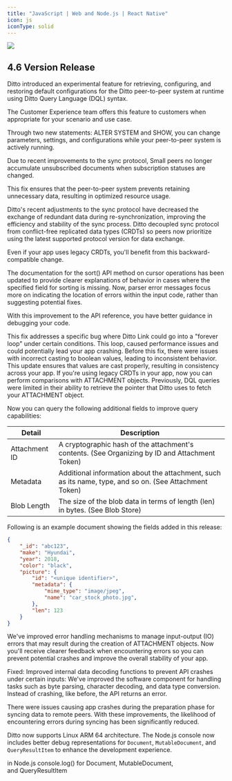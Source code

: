 ---
title: "JavaScript | Web and Node.js | React Native"
icon: js
iconType: solid
---

<Frame>
  <img src="/images/v4.6/release-3.webp"/>
</Frame>

## 4.6 Version Release

<Accordion title="Added: Support for runtime configuration using DQL">
  Ditto introduced an experimental feature for retrieving, configuring, and restoring default configurations for the Ditto peer-to-peer system at runtime using Ditto Query Language (DQL) syntax.

  The Customer Experience team offers this feature to customers when appropriate for your scenario and use case.

  Through two new statements: ALTER SYSTEM and SHOW, you can change parameters, settings, and configurations while your peer-to-peer system is actively running.
</Accordion>

<Accordion title="Fixed: Accumulation of unsubscribed documents">
  Due to recent improvements to the sync protocol, Small peers no longer accumulate unsubscribed documents when subscription statuses are changed.

  This fix ensures that the peer-to-peer system prevents retaining unnecessary data, resulting in optimized resource usage.
</Accordion>

<Accordion title="Changed: Sync protocol to streamline the sync process">
  Ditto's recent adjustments to the sync protocol have decreased the exchange of redundant data during re-synchronization, improving the efficiency and stability of the sync process.
</Accordion>

<Accordion title="Changed: Sync protocol so peers use the latest version">
  Ditto decoupled sync protocol from conflict-free replicated data types (CRDTs) so peers now prioritize using the latest supported protocol version for data exchange.

  Even if your app uses legacy CRDTs, you'll benefit from this backward-compatible change.
</Accordion>

<Accordion title="Improved: API reference for sort() method">
  The documentation for the sort() API method on cursor operations has been updated to provide clearer explanations of behavior in cases where the specified field for sorting is missing.
</Accordion>

<Accordion title="Improved: Parser error messages">
  Now, parser error messages focus more on indicating the location of errors within the input code, rather than suggesting potential fixes.

  With this improvement to the API reference, you have better guidance in debugging your code.
</Accordion>

<Accordion title="Fixed: An issue where Ditto Link could enter an infinite loop">
  This fix addresses a specific bug where Ditto Link could go into a "forever loop" under certain conditions. This loop, caused performance issues and could potentially lead your app crashing.
</Accordion>

<Accordion title="Fixed: Inconsistent handling of legacy query-builder APIs">
  Before this fix, there were issues with incorrect casting to boolean values, leading to inconsistent behavior. This update ensures that values are cast properly, resulting in consistency across your app.
</Accordion>

<Accordion title="Added: Comparison operations for legacy query-builder APIs">
  If you're using legacy CRDTs in your app, now you can perform comparisons with ATTACHMENT objects.
</Accordion>

<Accordion title="Fixed: Limitation in DQL query capability for attachment tokens">
  Previously, DQL queries were limited in their ability to retrieve the pointer that Ditto uses to fetch your ATTACHMENT object.

  Now you can query the following additional fields to improve query capabilities:

  | **Detail** | **Description** |
  | --- | --- |
  | Attachment ID | A cryptographic hash of the attachment's contents. (See Organizing by ID and Attachment Token) |
  | Metadata | Additional information about the attachment, such as its name, type, and so on. (See Attachment Token) |
  | Blob Length | The size of the blob data in terms of length (len) in bytes. (See Blob Store) |

  Following is an example document showing the fields added in this release:

  ```json
  {
      "_id": "abc123",
      "make": "Hyundai",
      "year": 2018,
      "color": "black",
      "picture": {
          "id": "<unique identifier>",
          "metadata": {
              "mime_type": "image/jpeg",
              "name": "car_stock_photo.jpg",
          },
          "len": 123
      }
  }
```
</Accordion>
<Accordion title="Fixed: Error handling when creating an ATTACHMENT"> We've improved error handling mechanisms to manage input-output (IO) errors that may result during the creation of ATTACHMENT objects.
Now you'll receive clearer feedback when encountering errors so you can prevent potential crashes and improve the overall stability of your app. </Accordion>

<Accordion title="Fixed: Internal data-decoding functions"> Fixed: Improved internal data decoding functions to prevent API crashes under certain inputs:
We've improved the software component for handling tasks such as byte parsing, character decoding, and data type conversion. Instead of crashing, like before, the API returns an error. </Accordion>

<Accordion title="Fixed: Issues causing crashes when preparing to sync"> There were issues causing app crashes during the preparation phase for syncing data to remote peers.
With these improvements, the likelihood of encountering errors during syncing has been significantly reduced. </Accordion>

<Accordion title="Added: Support for Linux ARM 64"> Ditto now supports Linux ARM 64 architecture. </Accordion> <Accordion title="Added: Debug representations in Node.js console.log() for Document, MutableDocument, and QueryResultItem"> The Node.js console now includes better debug representations for `Document`, `MutableDocument`, and `QueryResultItem` to enhance the development experience. </Accordion>

<Accordion title="Added: Debug representations">

 in Node.js console.log() for Document, MutableDocument, and QueryResultItem

</Accordion>
